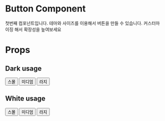 
<Meta title="Button" component={Button} />

# Button Component

첫번째 컴포넌트입니다.
테마와 사이즈를 이용해서 버튼을 만들 수 있습니다.
커스터마이징 해서 확장성을 높여보세요

# Props

<Props of={Button} />

## Dark usage

<Preview>  
  <Story name="Dark Button">
      <Button size="small" color="dark" onClick={action("클릭 이벤트")}>스몰</Button>
      <Button color="dark" onClick={action("클릭 이벤트")}>미디엄</Button>
      <Button size="large" color="dark" onClick={action("클릭 이벤트")}>라지</Button>
  </Story>
</Preview>

## White usage

<Preview>  
  <Story name="White Button">
      <Button size="small" color="white" onClick={action("클릭 이벤트")}>스몰</Button>
      <Button color="white" onClick={action("클릭 이벤트")}>미디엄</Button>
      <Button size="large" color="white" onClick={action("클릭 이벤트")}>라지</Button>
  </Story>
</Preview>
